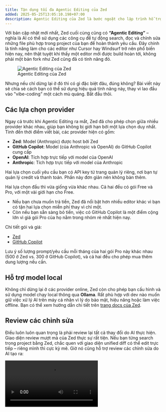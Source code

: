 ```yaml
---
title: Tận dụng tối đa Agentic Editing của Zed
added: 2025-05-25T13:05:10.198+07:00
description: Agentic Editing của Zed là bước ngoặt cho lập trình hỗ trợ AI. Đây là cách sử dụng hiệu quả tính năng này.
---
```



Với bản cập nhật mới nhất, Zed cuối cùng cũng có **“Agentic Editing”** – nghĩa là AI có thể sử dụng các công cụ để tự động search, đọc và chỉnh sửa những file phù hợp trong project của bạn để hoàn thành yêu cầu. Đây chính là tính năng làm cho các editor như Cursor hay Windsurf trở nên phổ biến hiện nay, nên thật tuyệt khi thấy một editor mới được build hoàn tới, không phải một bản fork như Zed cũng đã có tính năng đó.

<figure class="extended-pt">
  <div class="extended-wrapper">
    <Image
      src={agenticEditing}
      class="shadow-xl"
      alt="Agentic Editing của Zed"
    />
  </div>
  <figcaption class="text-center">Agentic Editing của Zed</figcaption>
</figure>

Nhưng nếu chỉ dừng lại ở đó thì có gì đặc biệt đâu, đúng không? Bài viết này sẽ chia sẻ cách bạn có thể sử dụng hiệu quả tính năng này, thay vì lao đầu vào "vibe-coding" một cách mù quáng. Bắt đầu thôi.

## Các lựa chọn provider

Ngay cả trước khi Agentic Editing ra mắt, Zed đã cho phép chọn giữa nhiều provider khác nhau, giúp bạn không bị giới hạn bởi một lựa chọn duy nhất. Tính đến thời điểm viết bài, các provider hiện có gồm:

- **Zed**: Model (Anthropic) được host bởi Zed
- **GitHub Copilot**: Model (của Anthropic và OpenAI) do GitHub Copilot cung cấp
- **OpenAI**: Tích hợp trực tiếp với model của OpenAI
- **Anthropic**: Tích hợp trực tiếp với model của Anthropic

Hai lựa chọn cuối yêu cầu bạn có API key từ trang quản lý riêng, nơi bạn tự quản lý credit và thanh toán. Phần này đơn giản nên không bàn thêm.

Hai lựa chọn đầu thì vừa giống vừa khác nhau. Cả hai đều có gói Free và Pro, với một vài giới hạn cho Free.

- Nếu bạn chưa muốn trả tiền, Zed đã nổi bật hơn nhiều editor khác vì bạn có tận hai lựa chọn miễn phí thay vì chỉ một.
- Còn nếu bạn sẵn sàng bỏ tiền, việc có GitHub Copilot là một điểm cộng lớn vì giá gói Pro của họ nằm trong nhóm rẻ nhất hiện nay.

Chi tiết gói và giá:

- [Zed](https://zed.dev/pricing)
- [GitHub Copilot](https://github.com/features/copilot/plans)

Lưu ý số lượng prompt/yêu cầu mỗi tháng của hai gói Pro này khác nhau (500 ở Zed vs. 300 ở GitHub Copilot), và cả hai đều cho phép mua thêm dung lượng nếu cần.

## Hỗ trợ model local

Không chỉ dừng lại ở các provider online, Zed còn cho phép bạn cấu hình và sử dụng model chạy local thông qua **Ollama**. Rất phù hợp với dev nào muốn giữ việc xử lý AI trên máy cá nhân vì lý do bảo mật, hiệu năng hoặc làm việc offline. Bạn có thể xem hướng dẫn chi tiết trên [trang docs của Zed](https://zed.dev/docs/ai/custom-api-keys#ollama).

## Review các chỉnh sửa

Điều luôn luôn quan trọng là phải review lại tất cả thay đổi do AI thực hiện. Giao diện review mượt mà của Zed thực sự rất tiện. Nếu bạn từng search trong project bằng Zed, chắc quen với giao diện unified diff có thể edit trực tiếp – riêng mình thì cực kỳ mê. Giờ nó cũng hỗ trợ review các chỉnh sửa do AI tạo ra:

<Video src={review} extended videoClass="rounded shadow-lg" />

## Tổng kết

Zed tích hợp Agentic Editing, kết hợp với các lựa chọn provider linh hoạt và UI review hiệu quả, biến nó thành một editor đáng gờm trong thời buổi hiện nay. Dù bạn ưu tiên quyền riêng tư và muốn dùng model local, quan tâm ngân sách với gói free, hay chỉ đơn giản muốn công cụ tốt nhất – Zed đều có option phù hợp cho mọi dev.

Bạn đã thử chưa? Mình rất muốn nghe trải nghiệm của bạn.
